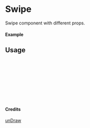 
<Meta of={Swipe} title="unDraw/Swipe" />

# Swipe

Swipe component with different props.

#### Example

<Canvas of={Swipe.Primary} />

## Usage

```ts
import { Swipe } from "yadl-ui";

const Example = () => {
  return (
      <Swipe />
  );
};

export default Example;
```

#### Credits
[unDraw](https://undraw.co/illustrations)
